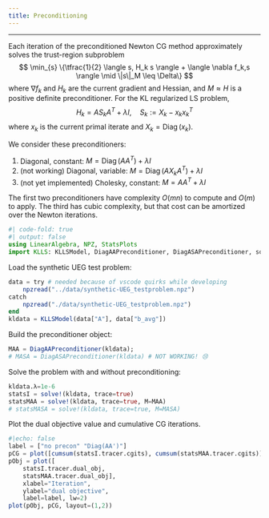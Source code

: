 ```yaml
---
title: Preconditioning
---
```


\newcommand{\diag}{\operatorname{diag}}
\newcommand{\Diag}{\operatorname{Diag}}
\newcommand{\ip}[1]{\langle #1 \rangle}
****
Each iteration of the preconditioned Newton CG method approximately solves the trust-region subproblem
$$
\min_{s} \{\tfrac{1}{2} \ip{s, H_k s} + \ip{\nabla f_k,s } \mid \|s\|_M \leq \Delta\}
$$
where $\nabla f_k$ and $H_k$ are the current gradient and Hessian, and $M\approx H$ is a positive definite preconditioner. For the KL regularized LS problem,
$$
H_k = A S_k A^T + \lambda I, \quad S_k:= X_k - x_k x_k^T
$$
where $x_k$ is the current primal iterate and $X_k=\Diag(x_k)$.

We consider these preconditioners:

1. Diagonal, constant: $M = \Diag(AA^T) + \lambda I$
1. (not working) Diagonal, variable: $M = \Diag(AX_kA^T) + \lambda I$
1. (not yet implemented) Cholesky, constant: $M = AA^T + \lambda I$

The first two preconditioners have complexity $O(mn)$ to compute and $O(m)$ to apply. The third has cubic complexity, but that cost can be amortized over the Newton iterations.

```julia
#| code-fold: true
#| output: false 
using LinearAlgebra, NPZ, StatsPlots
import KLLS: KLLSModel, DiagAAPreconditioner, DiagASAPreconditioner, solve!
```
Load the synthetic UEG test problem:
```julia
data = try # needed because of vscode quirks while developing
    npzread("../data/synthetic-UEG_testproblem.npz")
catch
    npzread("./data/synthetic-UEG_testproblem.npz")
end
kldata = KLLSModel(data["A"], data["b_avg"])
```

Build the preconditioner object:
```julia
MAA = DiagAAPreconditioner(kldata);
# MASA = DiagASAPreconditioner(kldata) # NOT WORKING! 😢
```

Solve the problem with and without preconditioning:
```julia
kldata.λ=1e-6
statsI = solve!(kldata, trace=true)
statsMAA = solve!(kldata, trace=true, M=MAA)
# statsMASA = solve!(kldata, trace=true, M=MASA)
```

Plot the dual objective value and cumulative CG iterations.
```julia
#|echo: false
label = ["no precon" "Diag(AA')"]
pCG = plot([cumsum(statsI.tracer.cgits), cumsum(statsMAA.tracer.cgits)], xlabel="Iteration", ylabel="cumulative CG Iterations", label=label, lw=2)
pObj = plot([
    statsI.tracer.dual_obj,
    statsMAA.tracer.dual_obj],
    xlabel="Iteration",
    ylabel="dual objective",
    label=label, lw=2)
plot(pObj, pCG, layout=(1,2))
```

